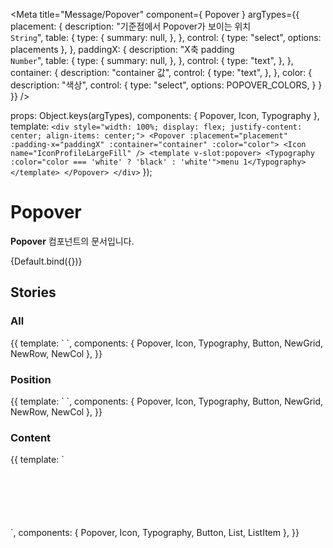 
<Meta
  title="Message/Popover"
  component={ Popover }
  argTypes={{
    placement: {
      description: "기준점에서 Popover가 보이는 위치<br/>`String`",
      table: {
        type: {
            summary: null,
        },
      },
      control: {
        type: "select",
        options: placements
      },
    },
    paddingX: {
      description: "X축 padding<br/>`Number`",
      table: {
        type: {
            summary: null,
        },
      },
      control: {
        type: "text",
      },
    },
    container: {
        description: "container 값",
        control: {
            type: "text",
        },
    },
  	color: {
		description: "색상",
		control: {
			type: "select",
			options: POPOVER_COLORS,
		}
	}
  }}
/>

  props: Object.keys(argTypes),
  components: { Popover, Icon, Typography },
  template: `<div style="width: 100%; display: flex; justify-content: center; align-items: center;">
                <Popover :placement="placement" :padding-x="paddingX" :container="container" :color="color">
   			        <Icon name="IconProfileLargeFill" />
   			            <template v-slot:popover>
   				            <Typography :color="color === 'white' ? 'black' : 'white'">menu 1</Typography>
   			            </template>
   			    </Popover>
   			 </div>`
});

# Popover

**Popover** 컴포넌트의 문서입니다.

<Story name="Default" height="100px">
  {Default.bind({})}
</Story>

<ArgsTable story="Default" />

## Stories
### All

<Canvas>
    <Story name="All" height="300px">
        {{
            template: `
                <NewGrid>
                    <NewRow>
                        <NewCol class="flex flex-row justify-around" style="height: 120px; margin-top: 50px">
                            <Popover placement="top-right" :open="true">
                                <Icon name="IconProfileLargeFill"></Icon>
                                <template v-slot:popover>
                                    <div>top-right</div>
                                </template>
                            </Popover>
                            <Popover placement="top" :open="true">
                                <Icon name="IconProfileLargeFill"></Icon>
                                <template v-slot:popover>
                                    <div>top</div>
                                </template>
                            </Popover>
                            <Popover placement="top-left" :open="true">
                                <Icon name="IconProfileLargeFill"></Icon>
                                <template v-slot:popover>
                                    <div>top-left</div>
                                </template>
                            </Popover>
                        </NewCol>
                    </NewRow>
                    <NewRow>
                        <NewCol class="flex flex-row justify-around" style="margin-top: 30px; margin-bottom: 70px">
                            <Popover placement="top-right" :open="true">
                                <Icon name="IconProfileLargeFill"></Icon>
                                <template v-slot:popover>
                                    <Typography type="body2">Title</Typography>
                                    <Typography type="caption1" color="gray800">content</Typography>
                                    <Button>button</Button>
                                </template>
                            </Popover>
                            <Popover placement="top" :open="true">
                                <Icon name="IconProfileLargeFill"></Icon>
                                <template v-slot:popover>
                                    <Typography type="body2">Title</Typography>
                                    <Typography type="caption1" color="gray800">content</Typography>
                                    <Button>button</Button>
                                </template>
                            </Popover>
                            <Popover placement="top-left" :open="true">
                                <Icon name="IconProfileLargeFill"></Icon>
                                <template v-slot:popover>
                                    <Typography type="body2">Title</Typography>
                                    <Typography type="caption1" color="gray800">content</Typography>
                                    <Button>button</Button>
                                </template>
                            </Popover>
                        </NewCol>
                    </NewRow>
                    <NewRow>
                        <NewCol class="flex flex-row justify-around" style="height: 120px">
                            <Popover placement="bottom-right" :open="true">
                                <Icon name="IconProfileLargeFill"></Icon>
                                    <template v-slot:popover>
                                        <div>bottom-right</div>
                                    </template>
                            </Popover>
                            <Popover placement="bottom" :open="true">
                                <Icon name="IconProfileLargeFill"></Icon>
                                    <template v-slot:popover>
                                        <div>bottom</div>
                                    </template>
                            </Popover>
                            <Popover placement="bottom-left" :open="true">
                                <Icon name="IconProfileLargeFill"></Icon>
                                    <template v-slot:popover>
                                        <div>bottom-left</div>
                                    </template>
                            </Popover>
                        </NewCol>
                    </NewRow>
                    <NewRow>
                        <NewCol class="flex flex-row justify-around" style="height: 150px">
                            <Popover placement="bottom-right" :open="true">
                                <Icon name="IconProfileLargeFill"></Icon>
                                    <template v-slot:popover>
                                        <Typography type="body2">Title</Typography>
                                        <Typography type="caption1" color="gray800">content</Typography>
                                        <Button>button</Button>
                                    </template>
                            </Popover>
                            <Popover placement="bottom" :open="true">
                                <Icon name="IconProfileLargeFill"></Icon>
                                    <template v-slot:popover>
                                        <Typography type="body2">Title</Typography>
                                        <Typography type="caption1" color="gray800">content</Typography>
                                        <Button>button</Button>
                                    </template>
                            </Popover>
                            <Popover placement="bottom-left" :open="true">
                                <Icon name="IconProfileLargeFill"></Icon>
                                    <template v-slot:popover>
                                        <Typography type="body2">Title</Typography>
                                        <Typography type="caption1" color="gray800">content</Typography>
                                        <Button>button</Button>
                                    </template>
                            </Popover>
                        </NewCol>
                    </NewRow>
                    <NewRow class="mt-40">
                        <NewCol class="flex flex-row justify-around" style="height: 40px">
                            <Popover placement="right-top" :open="true">
                                <Icon name="IconProfileLargeFill"></Icon>
                                    <template v-slot:popover>
                                        <div>right-top</div>
                                    </template>
                            </Popover>
                            <Popover placement="right" :open="true">
                                <Icon name="IconProfileLargeFill"></Icon>
                                    <template v-slot:popover>
                                        <div>right</div>
                                    </template>
                            </Popover>
                            <Popover placement="right-bottom" :open="true">
                                <Icon name="IconProfileLargeFill"></Icon>
                                    <template v-slot:popover>
                                        <div>right-bottom</div>
                                    </template>
                            </Popover>
                        </NewCol>
                    </NewRow>
                    <NewRow class="mt-80">
                        <NewCol class="flex flex-row justify-around" style="height: 110px">
                            <Popover placement="right-top" :open="true">
                                <Icon name="IconProfileLargeFill"></Icon>
                                    <template v-slot:popover>
                                        <Typography type="body2">Title</Typography>
                                        <Typography type="caption1" color="gray800">content</Typography>
                                        <Button>button</Button>
                                    </template>
                            </Popover>
                            <Popover placement="right" :open="true">
                                <Icon name="IconProfileLargeFill"></Icon>
                                    <template v-slot:popover>
                                        <Typography type="body2">Title</Typography>
                                        <Typography type="caption1" color="gray800">content</Typography>
                                        <Button>button</Button>
                                    </template>
                            </Popover>
                            <Popover placement="right-bottom" :open="true">
                                <Icon name="IconProfileLargeFill"></Icon>
                                    <template v-slot:popover>
                                        <Typography type="body2">Title</Typography>
                                        <Typography type="caption1" color="gray800">content</Typography>
                                        <Button>button</Button>
                                    </template>
                            </Popover>
                        </NewCol>
                    </NewRow>
                </NewGrid>
            `,
            components: { Popover, Icon, Typography, Button, NewGrid, NewRow, NewCol },
        }}
    </Story>
</Canvas>

### Position
<Canvas>
    <Story name="Position" height="100px">
        {{
            template: `
                <NewGrid>
                    <NewRow>
                        <NewCol class="flex flex-row justify-around" style="margin-top: 50px; margin-bottom: 30px">
                            <Popover placement="top-right" :open="true">
                                <Icon name="IconProfileLargeFill"></Icon>
                                <template v-slot:popover>
                                    <div>top-right</div>
                                </template>
                            </Popover>
                            <Popover placement="top" :open="true">
                                <Icon name="IconProfileLargeFill"></Icon>
                                <template v-slot:popover>
                                    <div>top</div>
                                </template>
                            </Popover>
                            <Popover placement="top-left" :open="true">
                                <Icon name="IconProfileLargeFill"></Icon>
                                <template v-slot:popover>
                                    <div>top-left</div>
                                </template>
                            </Popover>
                        </NewCol>
                    </NewRow>
                    <NewRow>
                        <NewCol class="flex flex-row justify-around" style="height: 60px">
                            <Popover placement="bottom-right" :open="true">
                                <Icon name="IconProfileLargeFill"></Icon>
                                    <template v-slot:popover>
                                        <div>bottom-right</div>
                                    </template>
                            </Popover>
                            <Popover placement="bottom" :open="true">
                                <Icon name="IconProfileLargeFill"></Icon>
                                    <template v-slot:popover>
                                        <div>bottom</div>
                                    </template>
                            </Popover>
                            <Popover placement="bottom-left" :open="true">
                                <Icon name="IconProfileLargeFill"></Icon>
                                    <template v-slot:popover>
                                        <div>bottom-left</div>
                                    </template>
                            </Popover>
                        </NewCol>
                    </NewRow>
                    <NewRow class="mt-40">
                        <NewCol class="flex flex-row justify-around" style="height: 40px">
                            <Popover placement="right-top" :open="true" color="black">
                                <Icon name="IconProfileLargeFill"></Icon>
                                    <template v-slot:popover>
                                        <Typography color="white">right-top</Typography>
                                    </template>
                            </Popover>
                            <Popover placement="right" :open="true" color="black">
                                <Icon name="IconProfileLargeFill"></Icon>
                                    <template v-slot:popover>
										<Typography color="white">right</Typography>
                                    </template>
                            </Popover>
                            <Popover placement="right-bottom" :open="true" color="black">
                                <Icon name="IconProfileLargeFill"></Icon>
                                    <template v-slot:popover>
										<Typography color="white">right-bottom</Typography>
                                    </template>
                            </Popover>
                        </NewCol>
                    </NewRow>
                </NewGrid>
            `,
            components: { Popover, Icon, Typography, Button, NewGrid, NewRow, NewCol },
        }}
    </Story>
</Canvas>

### Content
<Canvas>
    <Story name="Content" height="200px">
        {{
            template: `
				<div>
					<div style="width: 100%; height: 100px; display: flex; justify-content: space-around; align-items: center">
						<Popover placement="bottom-right" :open="true">
							<Icon name="IconProfileLargeFill"></Icon>
							<template v-slot:popover>
								<List size="small">
									<ListItem size="small">
										<Typography type="caption1" color="gray800">수강생 명단</Typography>
									</ListItem>
									<ListItem size="small">
										<Typography type="caption1" color="gray800">클래스 가이드</Typography>
									</ListItem>
								</List>
							</template>
						</Popover>
						<Popover placement="bottom" :open="true">
							<Icon name="IconProfileLargeFill"></Icon>
							<template v-slot:popover>
								<Typography type="body2">Title</Typography>
								<Typography type="caption1" color="gray800">content</Typography>
								<Button>button</Button>
							</template>
						</Popover>
						<Popover placement="bottom-left" :open="true" color="black">
							<Icon name="IconProfileLargeFill"></Icon>
							<template v-slot:popover>
								<Typography type="body2" color="white">Title</Typography>
								<Typography type="caption1" color="white">content</Typography>
								<Button>button</Button>
							</template>
						</Popover>
						<Popover placement="right" :open="true" color="black">
							<Icon name="IconProfileLargeFill"></Icon>
							<template v-slot:popover>
								<Typography type="body2" color="white">Title</Typography>
								<Typography type="caption1" color="white">content</Typography>
								<Button>button</Button>
							</template>
						</Popover>
					</div>
				</div>
        `,
          components: { Popover, Icon, Typography, Button, List, ListItem },
        }}
    </Story>
</Canvas>
